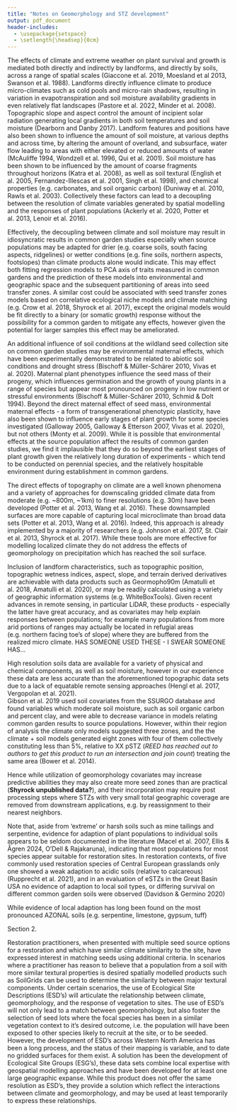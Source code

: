 ```yaml
---
title: "Notes on Geomorphology and STZ development"
output: pdf_document
header-includes:
  - \usepackage{setspace}
  - \setlength{\headsep}{0cm}
---
```

\doublespacing

The effects of climate and extreme weather on plant survival and growth is mediated both directly and indirectly by landforms, and directly by soils, across a range of spatial scales (Giaccone et al. 2019, Moesland et al 2013, Swanson et al. 1988). 
Landforms directly influence climate to produce micro-climates such as cold pools and micro-rain shadows, resulting in variation in evapotranspiration and soil moisture availability gradients in even relatively flat landscapes (Pastore et al. 2022, Minder et al. 2008). 
Topographic slope and aspect control the amount of incipient solar radiation generating local gradients in both soil temperatures and soil moisture (Dearborn and Danby 2017).
Landform features and positions have also been shown to influence the amount of soil moisture, at various depths and across time, by altering the amount of overland, and subsurface, water flow leading to areas with either elevated or reduced amounts of water (McAuliffe 1994, Wondzell et al. 1996, Qui et al. 2001). 
Soil moisture has been shown to be influenced by the amount of coarse fragments throughout horizons (Katra et al. 2008), as well as soil textural (English et al. 2005, Fernandez-Illescas et al. 2001, Singh et al. 1998), and chemical properties (e.g. carbonates, and soil organic carbon) (Duniway et al. 2010, Rawls et al. 2003). 
Collectively these factors can lead to a decoupling between the resolution of climate variables generated by spatial modelling and the responses of plant populations (Ackerly et al. 2020, Potter et al. 2013, Lenoir et al. 2016). 

Effectively, the decoupling between climate and soil moisture may result in idiosyncratic results in common garden studies especially when source populations may be adapted for drier (e.g. coarse soils, south facing aspects, ridgelines) or wetter conditions (e.g. fine soils, northern aspects, footslopes) than climate products alone would indicate. 
This may effect both fitting regression models to PCA axis of traits measured in common gardens and the prediction of these models into environmental and geographic space and the subsequent partitioning of areas into seed transfer zones. 
A similar cost could be associated with seed transfer zones models based on correlative ecological niche models and climate matching (e.g. Crow et al. 2018, Shyrock et al. 2017), except the  original models would be fit directly to a binary (or somatic growth) response without the possibility for a common garden to mitigate any effects, however given the potential for larger samples this effect may be ameliorated.  
 
An additional influence of soil conditions at the wildland seed collection site on common garden studies may be environmental maternal effects, which have been experimentally demonstrated to be related to abiotic soil conditions and drought stress (Bischoff & Müller-Schärer 2010, Vivas et al. 2020). 
Maternal plant phenotypes influence the seed mass of their progeny, which influences germination and the growth of young plants in a range of species but appear most pronounced on progeny in low nutrient or stressful environments (Bischoff & Müller-Schärer 2010, Schmid & Dolt 1994). 
Beyond the direct maternal effect of seed mass, environmental maternal effects - a form of transgenerational phenotypic plasticity,  have also been shown to influence early stages of plant growth for some species investigated (Galloway 2005, Galloway & Etterson 2007, Vivas et al. 2020), but not others (Monty et al. 2009). 
While it is possible that environmental effects at the source population affect the results of common garden studies, we find it implausible that they do so beyond the earliest stages of plant growth given the relatively long duration of experiments - which tend to be conducted on perennial species, and the relatively hospitable environment during establishment in common gardens. 

The direct effects of topography on climate are a well known phenomena and a variety of approaches for downscaling gridded climate data from moderate (e.g. ~800m, ~1km) to finer resolutions (e.g. 30m) have been developed (Potter et al. 2013, Wang et al. 2016). 
These downsampled surfaces are more capable of capturing local microclimate than broad data sets (Potter et al. 2013, Wang et al. 2016). 
Indeed, this approach is already implemented by a majority of researchers (e.g. Johnson et al. 2017, St. Clair et al. 2013, Shyrock et al. 2017). 
While these tools are more effective for modelling localized climate they do not address the effects of geomorphology on precipitation which has reached the soil surface. 

Inclusion of landform characteristics, such as topographic position, topographic wetness indices, aspect, slope, and terrain derived derivatives are achievable with data products such as Geormopho90m (Amatulli et al. 2018, Amatulli et al. 2020), or may be readily calculated using a variety of geographic information systems (e.g. WhiteBoxTools). 
Given recent advances in remote sensing, in particular LiDAR, these products - especially the latter have great accuracy, and as covariates may help explain responses between populations; for example many populations from more arid portions of ranges may actually be located in refugial areas (e.g. northern facing toe's of slope) where they are buffered from the realized micro climate.
HAS SOMEONE USED THESE - I SWEAR SOMEONE HAS... 

High resolution soils data are available for a variety of physical and chemical components, as well as soil moisture, however in our experience these data are less accurate than the aforementioned topographic data sets due to a lack of equatable remote sensing approaches (Hengl et al. 2017, Vergopolan et al. 2021).  
Gibson et al. 2019 used soil covariates from the SSURGO database and found variables which moderate soil moisture, such as soil organic carbon and percent clay, and were able to decrease variance in models relating common garden results to source populations. 
However, within their region of analysis the climate only models suggested three zones, and the the climate + soil models generated eight zones with four of them collectively constituting less than 5%, relative to XX pSTZ (*REED has reached out to authors to get this product to run an intersection and join count*) treating the same area (Bower et al. 2014). 

Hence while utilization of geomorphology covariates may increase predictive abilities they may also create more seed zones than are practical (**Shyrock unpublished data?**), and their incorporation may require post processing steps where STZs with very small total geographic coverage are removed from downstream applications, e.g. by reassignment to their nearest neighbors. 

Note that, aside from 'extreme' or harsh soils such as mine tailings and serpentine, evidence for adaption of plant populations to individual soils appears to be seldom documented in the literature (Macel et al. 2007, Ellis & Ågren 2024, O'Dell & Rajakaruna), indicating that most populations for most species appear suitable for restoration sites. 
In restoration contexts, of five commonly used restoration species of Central European grasslands only one showed a weak adaption to acidic soils (relative to calcareous) (Rupprecht et al. 2021), and in an evaluation of eSTZs in the Great Basin USA no evidence of adaption to local soil types, or differing survival on different common garden soils were observed (Davidson & Germino 2020)

While evidence of local adaption has long been found on the most pronounced AZONAL soils (e.g. serpentine, limestone, gypsum, tuff)


Section 2. 

Restoration practitioners, when presented with multiple seed source options for a restoration and which have similar climate similarity to the site, have expressed interest in matching seeds using additional criteria. 
In scenarios where a practitioner has reason to believe that a population from a soil with more similar textural properties is desired spatially modelled products such as SoilGrids can be used to determine the similarity between major textural components. 
Under certain scenarios, the use of Ecological Site Descriptions (ESD's) will articulate the relationship between climate, geomorphology, and the response of vegetation to sites. 
The use of ESD's will not only lead to a match between geomorphology, but also foster the selection of seed lots where the focal species has been in a similar vegetation context to it's desired outcome, i.e. the population will have been exposed to other species likely to recruit at the site, or to be seeded. 
However, the development of ESD's across Western North America has been a long process, and the status of their mapping is variable, and to date no gridded surfaces for them exist. 
A solution has been the development of Ecological Site Groups (ESG's), these data sets combine local expertise with geospatial modelling approaches and have been developed for at least one large geographic expanse. 
While this product does not offer the same resolution as ESD's, they provide a solution which reflect the interactions between climate and geomorphology, and may be used at least temporarily to express these relationships. 
